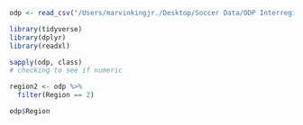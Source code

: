 ```r
odp <- read_csv("/Users/marvinkingjr./Desktop/Soccer Data/ODP Interregionals.csv")
```

```r
library(tidyverse)
library(dplyr)
library(readxl)
```

```r
sapply(odp, class)
# checking to see if numeric
```
```r
region2 <- odp %>%
  filter(Region == 2)
```

```r
odp$Region
```


